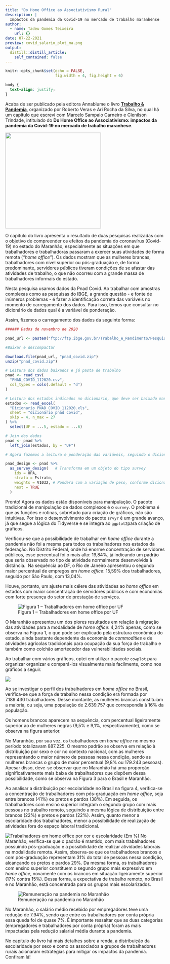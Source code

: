 ```yaml
---
title: "Do Home Office ao Associativismo Rural"
description: |
  Impactos da pandemia da Covid-19 no mercado de trabalho maranhense
author:
  - name: Tadeu Gomes Teixeira
    url: {}
date: 07-22-2021
preview: covid_salario_plot_ma.png
output:
  distill::distill_article:
    self_contained: false
---
```


```r
knitr::opts_chunk$set(echo = FALSE, 
                      fig.width = 4, fig.height = 6)

```

```css
body {
  text-align: justify;
}
```

Acaba de ser publicado pela editora Annablume o livro [**Trabalho & Pandemia**](http://www.annablume.com.br/loja/product_info.php?products_id=2355&osCsid=ek3lhi26d52qb4ko9dlm99sj12), organizado por Roberto Veras e Ari Rocha da Silva, no qual há um capítulo que escrevi com Marcelo Sampaio Carneiro e Clenilson Trindade, intitulado do **Do Home Office ao Associativismo: impactos da pandemia da Covid-19 no mercado de trabalho maranhese**.

![](capa_livro.PNG){width="8cm"}

O capítulo do livro apresenta o resultado de duas pesquisas realizadas com o objetivo de compreender os efeitos da pandemia do coronavírus (Covid-19) no estado do Maranhão, especialmente as situações em que trabalhadores e trabalhadoras passaram a exercer suas atividades de forma remota (*"home office"*). Os dados mostram que as mulheres brancas, trabalhadores com nível superior ou pós-graduação e, de forma predominante, servidores públicos tiveram condições de se afastar das atividades de trabalho, o que não ocorreu com a grande massa de trabalhadores informais do estado.

Nesta pesquisa usamos dados da Pnad Covid. Ao trabalhar com amostras complexas como as pesquisas do IBGE, a grande questão - e fonte de inúmeros problemas - é fazer a identificação correta das variáveis no momento de carregamento dos dados. Para isso, temos que consultar no dicionário de dados qual é a variável de ponderação.

Assim, fizemos o carregamento dos dados da seguinte forma:

```r
###### Dados de novembro de 2020

pnad_url <- paste0("ftp://ftp.ibge.gov.br/Trabalho_e_Rendimento/Pesquisa_Nacional_por_Amostra_de_Domicilios_PNAD_COVID19/Microdados/Dados/PNAD_COVID_112020.zip")

#Baixar e descompactar 

download.file(pnad_url, "pnad_covid.zip")
unzip("pnad_covid.zip")

# Leitura dos dados baixados e já pasta de trabalho
pnad <- read_csv( 
  "PNAD_COVID_112020.csv", 
  col_types = cols(.default = "d") 
)

# Leitura dos estados indicados no dicionario, que deve ser baixado manualmente.
estados <- read_excel( 
  "Dicionario_PNAD_COVID_112020.xls",  
  sheet = "dicionário pnad covid", 
  skip = 4, n_max = 27 
) %>% 
  select(UF = ...5, estado = ...6)

# Join dos dados
pnad <- pnad %>% 
  left_join(estados, by = "UF")

# Agora fazemos a leitura e ponderação das variáveis, seguindo o dicionário de dados e informações da pesquisa. 

pnad_design <- pnad %>% 
  as_survey_design(   # Transforma em um objeto do tipo survey
    ids = UPA, 
    strata = Estrato, 
    weights = V1032, # Pondera com a variação de peso, conforme dicionario
    nest = TRUE 
  )

```

Pronto! Agora os dados estão disponíveis para manipulação. O pacote tradicional de manipulação de dados complexos é o `survey`. O problema é que as funções e rotinas, sobretudo para criação de gráficos, não são intuitivas. Por isso o desenvolvimento do pacote `srvyr` é um grande avanço, já que segue a lógica do Tidyverse e se integra ao `ggplot2`para criação de gráficos.

Verificou-se que a possibilidade de trabalhar em *home office* durante a pandemia não foi a mesma para todos os trabalhadores nos estados da federação. No Distrito Federal, onde há enorme concentração de servidores públicos, esse percentual foi o mais alto: 19,84%, já indicando um padrão que seria observado no tipo de atividade normalmente desenvolvida à distância.  Na sequência ao DF, o Rio de Janeiro apresentou o segundo maior percentual de empregos em *home office*: 15,59% dos trabalhadores, seguido por São Paulo, com 13,04%.

Houve, portanto, um ajuste mais célere das atividades ao *home office* em estados com maior concentração de servidores públicos e com economias com forte presença do setor de prestação de serviços.

![Figura 1 -- Trabalhadores em home office por UF](uf.png "Figura 1 – Trabalhadores em home office por UF")

O Maranhão apresentou um dos piores resultados em relação à migração das atividades para a modalidade de *home office*: 4,24% apenas, como se observa na Figura 1, o que pode ser explicado pela estrutura econômica do estado, ainda bastante dependente da economia de *commodities* e de atividades agrícolas tradicionais para ocupação da sua força de trabalho e também como colchão amortecedor das vulnerabilidades sociais.

Ao trabalhar com vários gráficos, optei em utilizar o pacote `cowplot` para organizar organizar e compará-los visualmente mais facilmente, como nos gráficos a seguir.

![](sexo_cor.png)

Ao se investigar o perfil dos trabalhadores em *home office* no Brasil, verifica-se que a força de trabalho nessa condição era formada por 7.189.430 trabalhadores. Desse montante, as mulheres brancas constituíam a maioria, ou seja, uma população de 2.639.757 que correspondia à 16% da população.

Os homens brancos aparecem na sequência, com percentual ligeiramente superior ao de mulheres negras (9,5% e 9,1%, respectivamente), como se observa na figura anterior.

No Maranhão, por sua vez, os trabalhadores em *home office* no mesmo período totalizavam 887.225. O mesmo padrão se observa em relação à distribuição por sexo e cor no contexto nacional, com as mulheres representando o maior número de pessoas nessa condição, sendo as mulheres brancas o grupo de maior percentual (9,8% ou 179.243 pessoas). Apesar disso, deve-se observar que no Maranhão há uma proporção significativamente mais baixa de trabalhadores que dispõem dessa possibilidade, como se observa na Figura 3 para o Brasil e Maranhão.

Ao analisar a distribuição por escolaridade no Brasil na figura 4, verifica-se a concentração de trabalhadores com pós-graduação em *home office*, seja entre brancos (41%) ou pretos e pardos (38%). Em seguida, os trabalhadores com ensino superior integram o segundo grupo com mais pessoas no trabalho remoto, seguindo a mesma lógica de distribuição entre brancos (22%) e pretos e pardos (22%). Assim, quanto menor a escolaridade dos trabalhadores, menor a possibilidade de realização de atividades fora do espaço laboral tradicional.

![Trabalhadores em home office por cor e escolaridade (Em %)](fig5.1.png) No Maranhão, verifica-se que o padrão é mantido, com mais trabalhadores possuindo pós-graduação e a possibilidade de realizar atividades laborais na modalidade remota. Assim, observa-se que os trabalhadores brancos e com pós-graduação representam 31% do total de pessoas nessa condição, alcançando os pretos e pardos 29%. Da mesma forma, os trabalhadores com ensino superior constituem o segundo grupo mais expressivo em *home office*, novamente com os brancos em situação ligeiramente superior (17% contra 15%). Dessa forma, a expectativa de trabalho remoto, no Brasil e no Maranhão, está concentrada para os grupos mais escolarizados.

![Remuneração na pandemia no Maranhão](covid_salario_plot_ma.png)

No Maranhão, o salário médio recebido por empregadores teve uma redução de 7.94%, sendo que entre os trabalhadores por conta própria essa queda foi de quase 7%. É importante ressaltar que as duas categorias (empregadores e trabalhadores por conta própria) foram as mais impactadas pela redução salarial média durante a pandemia.

No capítulo do livro há mais detalhes sobre a renda, a distribuição da escolaridade por sexo e como os associados a grupos de trabalhadores rurais acionaram estratégias para mitigar os impactos da pandemia. Confiram lá!
